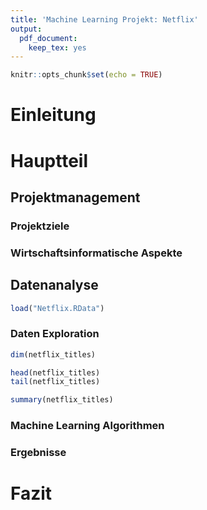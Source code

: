 ```yaml
---
title: 'Machine Learning Projekt: Netflix'
output: 
  pdf_document: 
    keep_tex: yes
---
```


```r
knitr::opts_chunk$set(echo = TRUE)
```

# Einleitung

# Hauptteil
## Projektmanagement
### Projektziele
### Wirtschaftsinformatische Aspekte

## Datenanalyse
```r
load("Netflix.RData")
```

### Daten Exploration
```r

dim(netflix_titles)

head(netflix_titles)
tail(netflix_titles)

summary(netflix_titles)
```

### Machine Learning Algorithmen
### Ergebnisse

# Fazit


